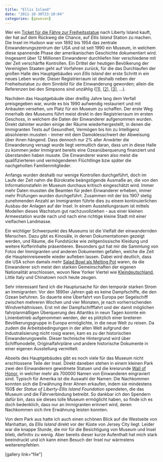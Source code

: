 ```yaml
---
title: "Ellis Island"
date: "2011-10-30T23:10:04"
categories: [gewesen]
---
```


Wer ein [Ticket für die Fähre zur Freiheitsstatue](http://www.statuecruises.com/choose_tickets.aspx) nach Liberty Island kauft, der hat auf dem Rückweg die Chance, auf *Ellis Island* Station zu machen. Die Insel im Hudson war von 1892 bis 1954 das zentrale Einwanderungszentrum der USA und ist seit 1990 ein Museum, in welchem diese spannende Phase der amerikanischen Geschichte dokumentiert wird. Insgesamt über 12 Millionen Einwanderer durchliefen hier verschiedene mit der Zeit verschärfte Kontrollen. Ein Drittel der heutigen Bevölkerung der Vereinigten Staaten geht auf Vorfahren zurück, für die das Durchlaufen der großen Halle des Hauptgebäudes von *Ellis Island* der erste Schritt in ein neues Leben wurde. Dieser Registrierraum ist deshalb neben der Freiheitsstatue zu dem Sinnbild für die Einwanderung geworden; allein die Referenzen bei den Simpsons sind unzählig ([[1](http://simpsons.shoutwiki.com/wiki/Mick_Ellis_Island)], [[2](http://forum.dvdtalk.com/9226206-post28.html)], [[3](http://simpsonsscreenshots.wordpress.com/2011/06/16/hey-immigrants/)], ...).

Nachdem das Hauptgebäude über dreißig Jahre lang dem Verfall preisgegeben war, wurde es bis 1990 aufwendig restauriert und mit Anbauten versehen, um Platz für ein Museum zu schaffen. Der erste Weg innerhalb des Museums führt meist direkt in den Registrierraum im ersten Geschoss, in welchem die Daten der Einwanderer aufgenommen wurden. Direkt dahinter wurden einige der Räume wiederhergestellt, in denen die Immigranten Tests auf Gesundheit, Vermögen bis hin zu Intelligenz absolvieren mussten - immer mit dem Damoklesschwert der Abweisung über ihnen hängend. Dass dennoch nur 2% aller Anwärter die Einwanderung versagt wurde liegt vermutlich daran, dass um in diese Halle zu kommen jeder Immigrant bereits eine Ozeanüberquerung finanziert und überstanden haben musste. Die Einwanderer waren also meist die qualifizierteren und vermögenderen Flüchtlinge bzw später die nachgeholten Familienmitglieder.

Anfangs wurden deshalb nur wenige Kontrollen durchgeführt, doch im Laufe der Zeit nahm die Bürokratie beängstigende Ausmaße an, die von den Informationstafeln im Museum durchaus kritisch eingeschätzt wird. Immer mehr Daten mussten die Beamten für jeden Einwanderer erheben, immer mehr Prüfungen wurden durchgeführt. Zusammen mit der bis 1907 stetig zunehmenden Anzahl an Immigranten führte dies zu einem kontinuierlichen Ausbau der Anlagen auf der Insel. In einem Ausstellungsraum ist mittels Modellen dieses Wachstum gut nachzuvollziehen - aus einer kleinen Armeestation wurde nach und nach eine richtige kleine Stadt mit einer vielfachen Landmasse.

Ein wichtiger Schwerpunkt des Museums ist die Vielfalt der einwandernden Menschen. Dazu gibt es Kinosäle, in denen Dokumentationen gezeigt werden, und Räume, die Fundstücke wie zeitgenössische Kleidung und weitere Kofferinhalte präsentieren. Besonders gut hat mir die Sammlung von Fotos der Immigranten und anderen Dokumenten gefallen, welche die Zeit die Haupteinreisewelle wieder aufleben lassen. Dabei wird deutlich, dass die USA schon damals mehr [Salad Bowl als Melting Pot](http://en.wikipedia.org/wiki/Salad_bowl_(cultural_idea)) waren, da die Einwanderer sich meist den starken Gemeinschaften der eigenen Nationalität anschlossen, wovon New Yorker Viertel wie [Kleindeutschland](http://de.wikipedia.org/wiki/Kleindeutschland_(New_York_City)), Little Italy und Chinatown noch heute zeugen.

Sehr interessant fand ich die Hauptursache für den temporär starken Strom an Immigranten: Vor den 1890er Jahren gab es keine Dampfschiffe, die den Ozean befuhren. So dauerte eine Überfahrt von Europa per Segelschiff zwischen mehreren Wochen und vier Monaten, je nach vorherrschenden Windverhältnissen. Erst mit der Dampfschifffahrt und der damit möglichen fahrplanmäßigen Überquerung des Atlantiks in neun Tagen konnte ein Linienbetrieb aufgenommen werden, der es plötzlich einer breiteren Bevölkerungsgruppe in Europa ermöglichte, in die neue Welt zu reisen. Da zudem die Arbeitsbedingungen in der alten Welt aufgrund der Industralisierung nicht rosig waren, kam es zu der historischen Einwanderungswelle. Dieser technische Hintergrund wird über Schiffsmodelle, Originalfahrpläne und andere historische Dokumente in einer eigenen Ausstellung vermittelt.

Abseits des Hauptgebäudes gibt es noch viele für das Museum nicht erschlossene Teile der Insel. Direkt daneben stehen in einem kleinen Park zwei den Einwanderern gewidmete Statuen und die kreisrunde [Wall of Honor](http://www.wallofhonor.org/), in welcher mehr als 700000 Namen von Einwanderen eingraviert sind. Typisch für Amerika ist die Auswahl der Namen: Die Nachkommen konnten sich die Erwähnung ihrer Ahnen erkaufen, indem sie mindestens 150$ der *Statue of Liberty-Ellis Island Foundation* spendeten, die das Museum und die Fährverbindung betreibt. So dankbar ich den Spendern dafür bin, dass sie dieses tolle Museum ermöglicht haben, so finde ich es doch bedenklich, dass nur an Immigranten erinnert wird, deren Nachkommen sich ihre Erwähnung leisten konnten.

Von dem Park aus hatte ich auch einen schönen Blick auf die Westseite von Manhattan, da *Ellis Island* direkt vor der Küste von Jersey City liegt. Leider war die knappe Stunde, die mir für die Besichtigung von Museum und Insel blieb, definitiv zu wenig. Aber bereits dieser kurze Aufenthalt hat mich stark beeindruckt und ich kann einen Besuch der Insel nur wärmstens weiterempfehlen.

[gallery link="file"]

